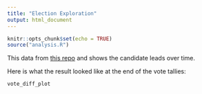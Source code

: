 ```yaml
---
title: "Election Exploration"
output: html_document
---
```


```r
knitr::opts_chunk$set(echo = TRUE)
source("analysis.R")
```

This data from [this repo](https://raw.githubusercontent.com/alex/nyt-2020-election-scraper/master/all-state-changes.csv) and shows the candidate leads over time.

Here is what the result looked like at the end of the vote tallies:

```r
vote_diff_plot
```